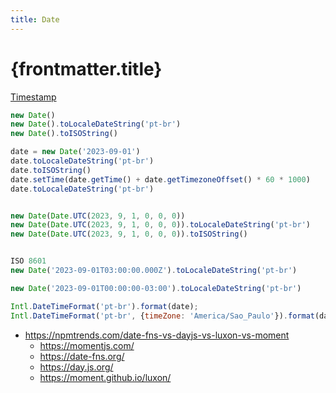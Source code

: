 ```yaml
---
title: Date
---
```


# {frontmatter.title}

[Timestamp](https://www.timestamp-converter.com/)

```js
new Date()
new Date().toLocaleDateString('pt-br')
new Date().toISOString()

date = new Date('2023-09-01')
date.toLocaleDateString('pt-br')
date.toISOString()
date.setTime(date.getTime() + date.getTimezoneOffset() * 60 * 1000)
date.toLocaleDateString('pt-br')


new Date(Date.UTC(2023, 9, 1, 0, 0, 0))
new Date(Date.UTC(2023, 9, 1, 0, 0, 0)).toLocaleDateString('pt-br')
new Date(Date.UTC(2023, 9, 1, 0, 0, 0)).toISOString()


ISO 8601
new Date('2023-09-01T03:00:00.000Z').toLocaleDateString('pt-br')

new Date('2023-09-01T00:00:00-03:00').toLocaleDateString('pt-br')

Intl.DateTimeFormat('pt-br').format(date);
Intl.DateTimeFormat('pt-br', {timeZone: 'America/Sao_Paulo'}).format(date);
```

- https://npmtrends.com/date-fns-vs-dayjs-vs-luxon-vs-moment
  - https://momentjs.com/
  - https://date-fns.org/
  - https://day.js.org/
  - https://moment.github.io/luxon/
